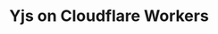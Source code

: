 ---
title: Yjs on Cloudflare Workers
start: 2025-05-27T16:30:00+02:00
duration: 15
speaker: timo-wilhelm
--- 